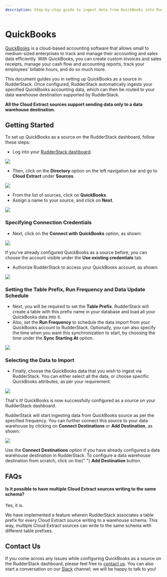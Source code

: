 ```yaml
---
description: Step-by-step guide to ingest data from QuickBooks into RudderStack.
---
```


# QuickBooks

[QuickBooks](https://quickbooks.intuit.com/in/) is a cloud-based accounting software that allows small to medium-sized enterprises to track and manage their accounting and sales data efficiently. With QuickBooks, you can create custom invoices and sales receipts, manage your cash flow and accounting reports, track your employees' billable hours, and do so much more.

This document guides you in setting up QuickBooks as a source in RudderStack. Once configured, RudderStack automatically ingests your specified QuickBooks accounting data, which can then be routed to your data warehouse destination supported by RudderStack.

<div class="infoBlock">
<strong>All the Cloud Extract sources support sending data only to a data warehouse destination.</strong>

</div>

## Getting Started

To set up QuickBooks as a source on the RudderStack dashboard, follow these steps:

- Log into your [RudderStack dashboard](https://app.rudderlabs.com/signup?type=freetrial).

![](../.gitbook/assets/1%20%2815%29%20%281%29.png)

- Then, click on the **Directory** option on the left navigation bar and go to **Cloud Extract** under **Sources**.

![](../.gitbook/assets/2%20%2821%29.png)

- From the list of sources, click on **QuickBooks**.
- Assign a name to your source, and click on **Next**.

![](../.gitbook/assets/3%20%2817%29.png)

### Specifying Connection Credentials

- Next, click on the **Connect with QuickBooks** option, as shown:

![](../.gitbook/assets/4%20%2818%29.png)

<div class="infoBlock">
If you've already configured QuickBooks as a source before, you can choose the account visible under the <strong>Use existing credentials</strong> tab.

</div>

- Authorize RudderStack to access your QuickBooks account, as shown:

![](../.gitbook/assets/5%20%2819%29.png)

### Setting the Table Prefix, Run Frequency and Data Update Schedule

- Next, you will be required to set the **Table Prefix**. RudderStack will create a table with this prefix name in your database and load all your QuickBooks data into it.
- Also, set the **Run Frequency** to schedule the data import from your QuickBooks account to RudderStack. Optionally, you can also specify the time when you want this synchronization to start, by choosing the time under the **Sync Starting At** option.

![](../.gitbook/assets/6%20%2817%29.png)

### Selecting the Data to Import

- Finally, choose the QuickBooks data that you wish to ingest via RudderStack. You can either select all the data, or choose specific QuickBooks attributes, as per your requirement.

![](../.gitbook/assets/7%20%2812%29.png)

That's it! QuickBooks is now successfully configured as a source on your RudderStack dashboard.

RudderStack will start ingesting data from QuickBooks source as per the specified frequency. You can further connect this source to your data warehouse by clicking on **Connect Destinations** or **Add Destination**, as shown:

![](../.gitbook/assets/8%20%286%29.png)

<div class="successBlock">
  Use the <strong>Connect Destinations</strong> option if you have already
  configured a data warehouse destination in RudderStack. To configure a data
  warehouse destination from scratch, click on the{" "}
  <strong>Add Destination</strong> button.
</div>

## FAQs

#### Is it possible to have multiple Cloud Extract sources writing to the same schema?

Yes, it is.

We have implemented a feature wherein RudderStack associates a table prefix for every Cloud Extract source writing to a warehouse schema. This way, multiple Cloud Extract sources can write to the same schema with different table prefixes.

## Contact Us

If you come across any issues while configuring QuickBooks as a source on the RudderStack dashboard, please feel free to [contact us](mailto:%20docs@rudderstack.com). You can also start a conversation on our [Slack](https://resources.rudderstack.com/join-rudderstack-slack) channel; we will be happy to talk to you!
